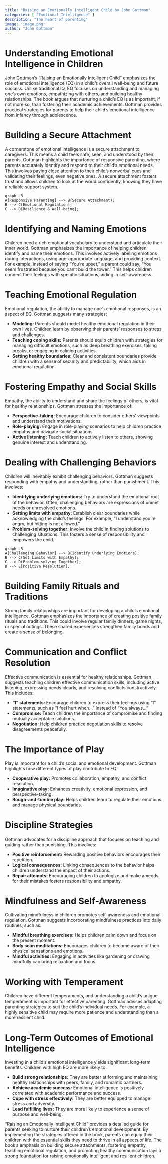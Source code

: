 ```yaml
---
title: "Raising an Emotionally Intelligent Child by John Gottman"
categories: [ "Emotional Intelligence" ]
description: "The heart of parenting"
image: 'image.png'
author: "John Gottman"
---
```

# Understanding Emotional Intelligence in Children

John Gottman's "Raising an Emotionally Intelligent Child" emphasizes the role of emotional intelligence (EQ) in a child's overall well-being and future success. Unlike traditional IQ, EQ focuses on understanding and managing one's own emotions, empathizing with others, and building healthy relationships. The book argues that nurturing a child's EQ is as important, if not more so, than fostering their academic achievements. Gottman provides practical strategies for parents to help their child's emotional intelligence from infancy through adolescence.

# Building a Secure Attachment

A cornerstone of emotional intelligence is a secure attachment to caregivers.  This means a child feels safe, seen, and understood by their parents.  Gottman highlights the importance of responsive parenting, where parents accurately identify and respond to their child's emotional needs. This involves paying close attention to their child's nonverbal cues and validating their feelings, even negative ones.  A secure attachment fosters trust and allows children to look at the world confidently, knowing they have a reliable support system.

```mermaid
graph LR
A[Responsive Parenting] --> B(Secure Attachment);
B --> C[Emotional Regulation];
C --> D{Resilience & Well-being};
```

# Identifying and Naming Emotions

Children need a rich emotional vocabulary to understand and articulate their inner world.  Gottman emphasizes the importance of helping children identify and name their emotions. This involves actively labeling emotions during interactions, using age-appropriate language, and providing context.  For example, instead of saying "You're upset," a parent could say, "You seem frustrated because you can't build the tower."  This helps children connect their feelings with specific situations, aiding in self-awareness.

# Teaching Emotional Regulation

Emotional regulation, the ability to manage one's emotional responses, is an aspect of EQ. Gottman suggests many strategies:

* **Modeling:**  Parents should model healthy emotional regulation in their own lives. Children learn by observing their parents' responses to stress and challenges.
* **Teaching coping skills:**  Parents should equip children with strategies for managing difficult emotions, such as deep breathing exercises, taking breaks, or engaging in calming activities.
* **Setting healthy boundaries:**  Clear and consistent boundaries provide children with a sense of security and predictability, which aids in emotional regulation.


# Fostering Empathy and Social Skills

Empathy, the ability to understand and share the feelings of others, is vital for healthy relationships. Gottman stresses the importance of:

* **Perspective-taking:**  Encourage children to consider others' viewpoints and understand their motivations.
* **Role-playing:**  Engage in role-playing scenarios to help children practice empathy and navigate social situations.
* **Active listening:**  Teach children to actively listen to others, showing genuine interest and understanding.


# Dealing with Challenging Behaviors

Children will inevitably exhibit challenging behaviors.  Gottman suggests responding with empathy and understanding, rather than punishment.  This involves:

* **Identifying underlying emotions:**  Try to understand the emotional root of the behavior.  Often, challenging behaviors are expressions of unmet needs or unresolved emotions.
* **Setting limits with empathy:**  Establish clear boundaries while acknowledging the child's feelings.  For example, "I understand you're angry, but hitting is not allowed."
* **Problem-solving together:**  Involve the child in finding solutions to challenging situations. This fosters a sense of responsibility and empowers the child.

```mermaid
graph LR
A[Challenging Behavior] --> B(Identify Underlying Emotions);
B --> C(Set Limits with Empathy);
C --> D(Problem-solving Together);
D --> E[Positive Resolution];
```

# Building Family Rituals and Traditions

Strong family relationships are important for developing a child's emotional intelligence. Gottman emphasizes the importance of creating positive family rituals and traditions. This could involve regular family dinners, game nights, or special outings. These shared experiences strengthen family bonds and create a sense of belonging.

# Communication and Conflict Resolution

Effective communication is essential for healthy relationships. Gottman suggests teaching children effective communication skills, including active listening, expressing needs clearly, and resolving conflicts constructively.  This includes:

* **"I" statements:**  Encourage children to express their feelings using "I" statements, such as "I feel hurt when..." instead of "You always..."
* **Compromise:**  Teach children the importance of compromise and finding mutually acceptable solutions.
* **Negotiation:**  Help children practice negotiation skills to resolve disagreements peacefully.


#  The Importance of Play

Play is important for a child's social and emotional development. Gottman highlights how different types of play contribute to EQ:

* **Cooperative play:**  Promotes collaboration, empathy, and conflict resolution.
* **Imaginative play:**  Enhances creativity, emotional expression, and perspective-taking.
* **Rough-and-tumble play:**  Helps children learn to regulate their emotions and manage physical boundaries.

#  Discipline Strategies

Gottman advocates for a discipline approach that focuses on teaching and guiding rather than punishing.  This involves:

* **Positive reinforcement:**  Rewarding positive behaviors encourages their repetition.
* **Logical consequences:**  Linking consequences to the behavior helps children understand the impact of their actions.
* **Repair attempts:**  Encouraging children to apologize and make amends for their mistakes fosters responsibility and empathy.


#  Mindfulness and Self-Awareness

Cultivating mindfulness in children promotes self-awareness and emotional regulation.  Gottman suggests incorporating mindfulness practices into daily routines, such as:

* **Mindful breathing exercises:**  Helps children calm down and focus on the present moment.
* **Body scan meditations:**  Encourages children to become aware of their physical sensations and emotions.
* **Mindful activities:** Engaging in activities like gardening or drawing mindfully can bring relaxation and focus.


#  Working with Temperament

Children have different temperaments, and understanding a child's unique temperament is important for effective parenting. Gottman advises adapting parenting strategies to suit the child's individual needs. For example, a highly sensitive child may require more patience and understanding than a more resilient child.


#  Long-Term Outcomes of Emotional Intelligence

Investing in a child's emotional intelligence yields significant long-term benefits.  Children with high EQ are more likely to:

* **Build strong relationships:**  They are better at forming and maintaining healthy relationships with peers, family, and romantic partners.
* **Achieve academic success:**  Emotional intelligence is positively correlated with academic performance and success.
* **Cope with stress effectively:**  They are better equipped to manage stress and adversity.
* **Lead fulfilling lives:**  They are more likely to experience a sense of purpose and well-being.


"Raising an Emotionally Intelligent Child" provides a detailed guide for parents seeking to nurture their children's emotional development. By implementing the strategies offered in the book, parents can equip their children with the essential skills they need to thrive in all aspects of life. The book's emphasis on building secure attachments, fostering empathy, teaching emotional regulation, and promoting healthy communication lays a strong foundation for raising emotionally intelligent and resilient children.

